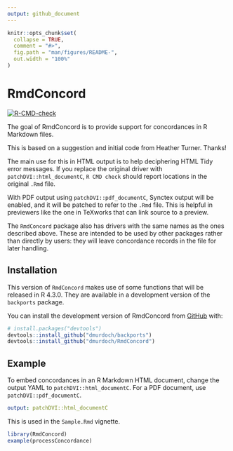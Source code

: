 ```yaml
---
output: github_document
---
```


<!-- README.md is generated from README.Rmd. Please edit that file -->

```r
knitr::opts_chunk$set(
  collapse = TRUE,
  comment = "#>",
  fig.path = "man/figures/README-",
  out.width = "100%"
)
```

# RmdConcord

<!-- badges: start -->
[![R-CMD-check](https://github.com/dmurdoch/RmdConcord/actions/workflows/R-CMD-check.yaml/badge.svg)](https://github.com/dmurdoch/RmdConcord/actions/workflows/R-CMD-check.yaml)
<!-- badges: end -->

The goal of RmdConcord is to provide support for concordances
in R Markdown files.

This is based on a suggestion and initial code from Heather Turner.
Thanks!

The main use for this in HTML output is to help deciphering HTML Tidy
error messages.  If you replace the original driver with `patchDVI::html_documentC`, 
`R CMD check` should report locations in the original `.Rmd` file.

With PDF output using `patchDVI::pdf_documentC`, Synctex output will be enabled, and it will be patched
to refer to the `.Rmd` file.  This is helpful in previewers like
the one in TeXworks that can link source to a preview.

The `RmdConcord` package also has drivers with the 
same names as the ones described above.  These are
intended to be used by other packages rather than
directly by users:  they will leave concordance
records in the file for later handling.


## Installation

This version of `RmdConcord` makes use of some functions that
will be released in R 4.3.0.  They are available in a development
version of the `backports` package.

You can install the development version of RmdConcord from [GitHub](https://github.com/) with:

``` r
# install.packages("devtools")
devtools::install_github("dmurdoch/backports")
devtools::install_github("dmurdoch/RmdConcord")
```

## Example

To embed concordances in an R Markdown HTML document, change
the output YAML to `patchDVI::html_documentC`.  For a PDF document,
use `patchDVI::pdf_documentC`.

```yaml
output: patchDVI::html_documentC
```

This is used in the `Sample.Rmd` vignette.

```r
library(RmdConcord)
example(processConcordance)
```
